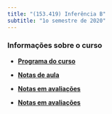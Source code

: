 ```yaml
---
title: "(153.419) Inferência B"
subtitle: "1o semestre de 2020"
---
```

      
### Informações sobre o curso
      
- [**Programa do curso**](./syllabus/){target="_blank"}

- [**Notas de aula**](https://www.overleaf.com/read/ndcxvbjgvkbx
)

- [**Notas em avaliações**](./grades/){target="_blank"}

- [**Notas em avaliações**](./lista_1.pdf){target="_blank"}
